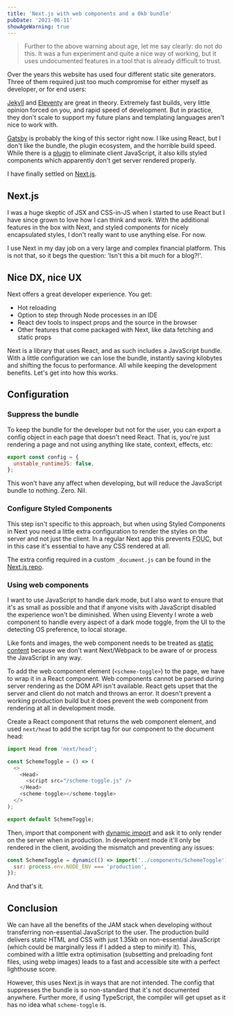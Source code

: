 ```yaml
---
title: 'Next.js with web components and a 0kb bundle'
pubDate: '2021-06-11'
showAgeWarning: true
---
```


> Further to the above warning about age, let me say clearly: do not do this. It was a fun experiment and quite a nice way of working, but it uses undocumented features in a tool that is already difficult to trust.

Over the years this website has used four different static site generators. Three of them required just too much compromise for either myself as developer, or for end users:

[Jekyll](https://jekyllrb.com/) and [Eleventy](https://www.11ty.dev/) are great in theory. Extremely fast builds, very little opinion forced on you, and rapid speed of development. But in practice, they don't scale to support my future plans and templating languages aren't nice to work with.

[Gatsby](https://www.gatsbyjs.com/) is probably the king of this sector right now. I like using React, but I don't like the bundle, the plugin ecosystem, and the horrible build speed. While there is a [plugin](https://www.gatsbyjs.com/plugins/gatsby-plugin-no-javascript/) to eliminate client JavaScript, it also kills styled components which apparently don't get server rendered properly.

I have finally settled on [Next.js](https://nextjs.org/).

## Next.js

I was a huge skeptic of JSX and CSS-in-JS when I started to use React but I have since grown to love how I can think and work. With the additional features in the box with Next, and styled components for nicely encapsulated styles, I don't really want to use anything else. For now.

I use Next in my day job on a very large and complex financial platform. This is not that, so it begs the question: 'Isn't this a bit much for a blog?!'.

## Nice DX, nice UX

Next offers a great developer experience. You get:

- Hot reloading
- Option to step through Node processes in an IDE
- React dev tools to inspect props and the source in the browser
- Other features that come packaged with Next, like data fetching and static props

Next is a library that uses React, and as such includes a JavaScript bundle. With a little configuration we can lose the bundle, instantly saving kilobytes and shifting the focus to performance. All while keeping the development benefits. Let's get into how this works.

## Configuration

### Suppress the bundle

To keep the bundle for the developer but not for the user, you can export a config object in each page that doesn't need React. That is, you're just rendering a page and not using anything like state, context, effects, etc:

```javascript
export const config = {
  unstable_runtimeJS: false,
};
```

This won't have any affect when developing, but will reduce the JavaScript bundle to nothing. Zero. Nil.

### Configure Styled Components

This step isn't specific to this approach, but when using Styled Components in Next you need a little extra configuration to render the styles on the server and not just the client. In a regular Next app this prevents <abbr title="Flash of Unstyled Content">FOUC</abbr>, but in this case it's essential to have any CSS rendered at all.

The extra config required in a custom `_document.js` can be found in the [Next.js repo](https://github.com/vercel/next.js/blob/canary/examples/with-styled-components/pages/_document.js).

### Using web components

I want to use JavaScript to handle dark mode, but I also want to ensure that it's as small as possible and that if anyone visits with JavaScript disabled the experience won't be diminished. When using Eleventy I wrote a web component to handle every aspect of a dark mode toggle, from the UI to the detecting OS preference, to local storage.

Like fonts and images, the web component needs to be treated as [static content](https://nextjs.org/docs/basic-features/static-file-serving) because we don't want Next/Webpack to be aware of or process the JavaScript in any way.

To add the web component element (`<scheme-toggle>`) to the page, we have to wrap it in a React component. Web components cannot be parsed during server rendering as the DOM API isn't available. React gets upset that the server and client do not match and throws an error. It doesn't prevent a working production build but it does prevent the web component from rendering at all in development mode.

Create a React component that returns the web component element, and used `next/head` to add the script tag for our component to the document head:

```javascript
import Head from 'next/head';

const SchemeToggle = () => (
  <>
    <Head>
      <script src="/scheme-toggle.js" />
    </Head>
    <scheme-toggle></scheme-toggle>
  </>
);

export default SchemeToggle;
```

Then, import that component with [dynamic import](https://nextjs.org/docs/advanced-features/dynamic-import) and ask it to only render on the server when in production. In development mode it'll only be rendered in the client, avoiding the mismatch and preventing any issues:

```javascript
const SchemeToggle = dynamic(() => import('../components/SchemeToggle'), {
  ssr: process.env.NODE_ENV === 'production',
});
```

And that's it.

## Conclusion

We can have all the benefits of the JAM stack when developing without transferring non-essential JavaScript to the user. The production build delivers static HTML and CSS with just 1.35kb on non-essential JavaScript (which could be marginally less if I added a step to minify it). This, combined with a little extra optimisation (subsetting and preloading font files, using webp images) leads to a fast and accessible site with a perfect lighthouse score.

However, this uses Next.js in ways that are not intended. The config that suppresses the bundle is so non-standard that it's not documented anywhere. Further more, if using TypeScript, the compiler will get upset as it has no idea what `scheme-toggle` is.

